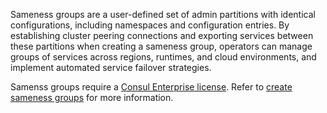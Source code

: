 Sameness groups are a user-defined set of admin partitions with identical configurations, including namespaces and configuration entries. By establishing cluster peering connections and exporting services between these partitions when creating a sameness group, operators can manage groups of services across regions, runtimes, and cloud environments, and implement automated service failover strategies.

Samenss groups require a [Consul Enterprise license](/consul/docs/enterprise/license). Refer to [create sameness groups](/consul/docs/segment/sameness-group) for more information.